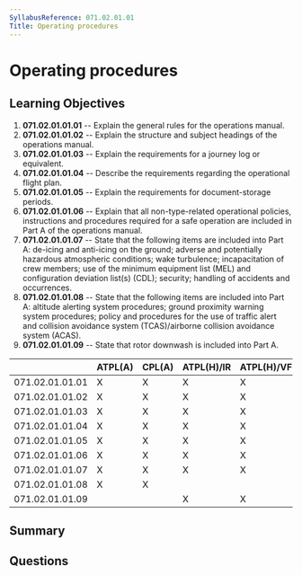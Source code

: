 ```yaml
---
SyllabusReference: 071.02.01.01
Title: Operating procedures
---
```


# Operating procedures

## Learning Objectives

1. **071.02.01.01.01** -- Explain the general rules for the operations manual.
2. **071.02.01.01.02** -- Explain the structure and subject headings of the
   operations manual.
3. **071.02.01.01.03** -- Explain the requirements for a journey log or
   equivalent.
4. **071.02.01.01.04** -- Describe the requirements regarding the operational
   flight plan.
5. **071.02.01.01.05** -- Explain the requirements for document-storage periods.
6. **071.02.01.01.06** -- Explain that all non-type-related operational
   policies, instructions and procedures required for a safe operation are
   included in Part A of the operations manual.
7. **071.02.01.01.07** -- State that the following items are included into Part
   A: de-icing and anti-icing on the ground; adverse and potentially hazardous
   atmospheric conditions; wake turbulence; incapacitation of crew members; use
   of the minimum equipment list (MEL) and configuration deviation list(s)
   (CDL); security; handling of accidents and occurrences.
8. **071.02.01.01.08** -- State that the following items are included into Part
   A: altitude alerting system procedures; ground proximity warning system
   procedures; policy and procedures for the use of traffic alert and collision
   avoidance system (TCAS)/airborne collision avoidance system (ACAS).
9. **071.02.01.01.09** -- State that rotor downwash is included into Part A.

|                 | ATPL(A) | CPL(A) | ATPL(H)/IR | ATPL(H)/VFR | CPL(H) | IR  | CBIR(A) |
| --------------- | ------- | ------ | ---------- | ----------- | ------ | --- | ------- |
| 071.02.01.01.01 | X       | X      | X          | X           | X      |     |         |
| 071.02.01.01.02 | X       | X      | X          | X           | X      |     |         |
| 071.02.01.01.03 | X       | X      | X          | X           | X      |     |         |
| 071.02.01.01.04 | X       | X      | X          | X           | X      |     |         |
| 071.02.01.01.05 | X       | X      | X          | X           | X      |     |         |
| 071.02.01.01.06 | X       | X      | X          | X           | X      |     |         |
| 071.02.01.01.07 | X       | X      | X          | X           | X      |     |         |
| 071.02.01.01.08 | X       | X      |            |             |        |     |         |
| 071.02.01.01.09 |         |        | X          | X           | X      |     |         |

## Summary

## Questions
